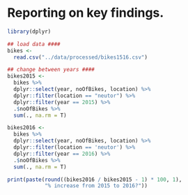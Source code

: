 # Reporting on key findings.

```r
library(dplyr)

## load data ####
bikes <-
  read.csv("../data/processed/bikes1516.csv")

## change between years ####
bikes2015 <-
  bikes %>%
  dplyr::select(year, noOfBikes, location) %>%
  dplyr::filter(location == "neutor") %>%
  dplyr::filter(year == 2015) %>%
  .$noOfBikes %>%
  sum(., na.rm = T)

bikes2016 <-
  bikes %>%
  dplyr::select(year, noOfBikes, location) %>%
  dplyr::filter(location == 'neutor') %>%
  dplyr::filter(year == 2016) %>%
  .$noOfBikes %>%
  sum(., na.rm = T)

print(paste(round((bikes2016 / bikes2015 - 1) * 100, 1),
            "% increase from 2015 to 2016?"))

```

